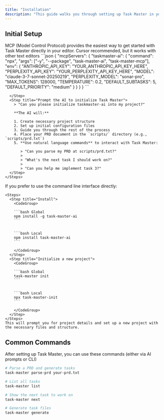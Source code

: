 ```yaml
---
title: "Installation"
description: "This guide walks you through setting up Task Master in your development environment."
---
```


## Initial Setup

<Tip>
  MCP (Model Control Protocol) provides the easiest way to get started with Task Master directly in your editor.
</Tip>

<AccordionGroup>
  <Accordion title="Option 1: Using MCP (Recommended)" icon="sparkles">
    <Steps>
      <Step title="Add the MCP config to your editor">
        <Link href="https://cursor.sh">Cursor</Link> recommended, but it works with other text editors
        ```json
        {
        	"mcpServers": {
        		"taskmaster-ai": {
        			"command": "npx",
        			"args": ["-y", "--package", "task-master-ai", "task-master-mcp"],
        			"env": {
        				"ANTHROPIC_API_KEY": "YOUR_ANTHROPIC_API_KEY_HERE",
        				"PERPLEXITY_API_KEY": "YOUR_PERPLEXITY_API_KEY_HERE",
        				"MODEL": "claude-3-7-sonnet-20250219",
        				"PERPLEXITY_MODEL": "sonar-pro",
        				"MAX_TOKENS": 128000,
        				"TEMPERATURE": 0.2,
        				"DEFAULT_SUBTASKS": 5,
        				"DEFAULT_PRIORITY": "medium"
        			}
        		}
        	}
        }
        ```
      </Step>
      <Step title="Enable the MCP in your editor settings">
        
      </Step>
      <Step title="Prompt the AI to initialize Task Master">
        > "Can you please initialize taskmaster-ai into my project?"

        **The AI will:**

        1. Create necessary project structure
        2. Set up initial configuration files
        3. Guide you through the rest of the process
        4. Place your PRD document in the `scripts/` directory (e.g., `scripts/prd.txt`)
        5. **Use natural language commands** to interact with Task Master:

           > "Can you parse my PRD at scripts/prd.txt?"
           >
           > "What's the next task I should work on?"
           >
           > "Can you help me implement task 3?"
      </Step>
    </Steps>
  </Accordion>
  <Accordion title="Option 2: Manual Installation">
    If you prefer to use the command line interface directly:

    <Steps>
      <Step title="Install">
        <CodeGroup>

        ```bash Global
        npm install -g task-master-ai
        ```

        
        ```bash Local
        npm install task-master-ai
        ```

        </CodeGroup>
      </Step>
      <Step title="Initialize a new project">
        <CodeGroup>

        ```bash Global
        task-master init
        ```

        
        ```bash Local
        npx task-master-init
        ```

        </CodeGroup>
      </Step>
    </Steps>
    This will prompt you for project details and set up a new project with the necessary files and structure.
  </Accordion>
</AccordionGroup>

## Common Commands

<Tip>
  After setting up Task Master, you can use these commands (either via AI prompts or CLI)
</Tip>

```bash
# Parse a PRD and generate tasks
task-master parse-prd your-prd.txt

# List all tasks
task-master list

# Show the next task to work on
task-master next

# Generate task files
task-master generate 
